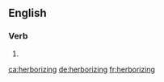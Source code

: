 ==English==

===Verb===
{{head|en|present participle}}

# {{present participle of|herborize|lang=en|nocat=1}}

[[ca:herborizing]]
[[de:herborizing]]
[[fr:herborizing]]
